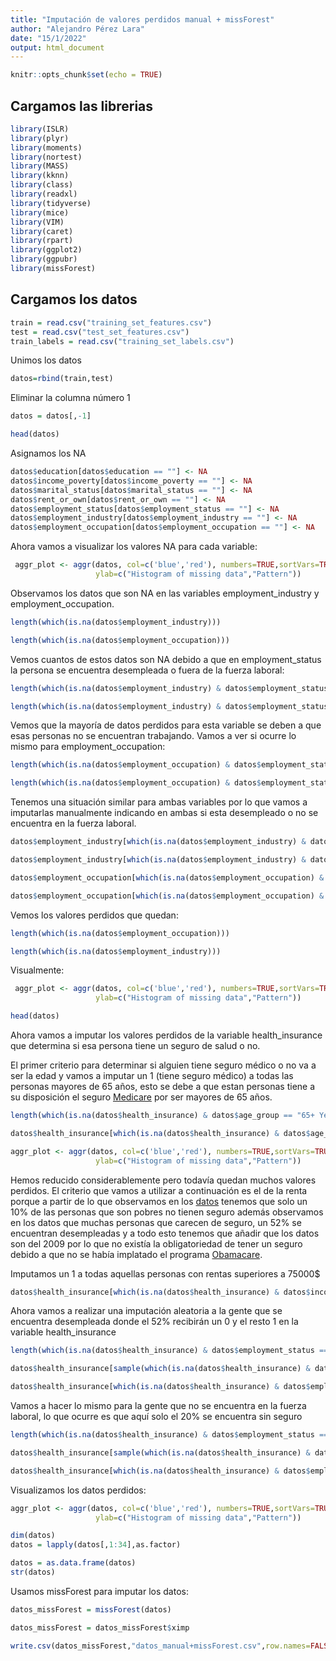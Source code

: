 ---
title: "Imputación de valores perdidos manual + missForest"
author: "Alejandro Pérez Lara"
date: "15/1/2022"
output: html_document
---

```{r setup, include=FALSE}
knitr::opts_chunk$set(echo = TRUE)
```

## Cargamos las librerias


```{r }
library(ISLR)
library(plyr)
library(moments)
library(nortest)
library(MASS)
library(kknn)
library(class)
library(readxl)
library(tidyverse)
library(mice)
library(VIM)
library(caret)
library(rpart)
library(ggplot2)
library(ggpubr)
library(missForest)
```
## Cargamos los datos

```{r }
train = read.csv("training_set_features.csv")
test = read.csv("test_set_features.csv")
train_labels = read.csv("training_set_labels.csv")
```

Unimos los datos
```{r }
datos=rbind(train,test)
```

Eliminar la columna número 1
```{r }
datos = datos[,-1]
```


```{r }
head(datos)
```

Asignamos los NA
```{r }
datos$education[datos$education == ""] <- NA
datos$income_poverty[datos$income_poverty == ""] <- NA
datos$marital_status[datos$marital_status == ""] <- NA
datos$rent_or_own[datos$rent_or_own == ""] <- NA
datos$employment_status[datos$employment_status == ""] <- NA
datos$employment_industry[datos$employment_industry == ""] <- NA
datos$employment_occupation[datos$employment_occupation == ""] <- NA
```

Ahora vamos a visualizar los valores NA para cada variable:
```{r }
 aggr_plot <- aggr(datos, col=c('blue','red'), numbers=TRUE,sortVars=TRUE, labels=names(datos), cex.axis=.7, gap=3,
                   ylab=c("Histogram of missing data","Pattern"))
```

Observamos los datos que son NA en las variables employment_industry y employment_occupation.
```{r }
length(which(is.na(datos$employment_industry)))
```


```{r }
length(which(is.na(datos$employment_occupation)))
```
Vemos cuantos de estos datos son NA debido a que en employment_status la persona se encuentra desempleada o fuera de la fuerza laboral:
```{r }
length(which(is.na(datos$employment_industry) & datos$employment_status == "Not in Labor Force"))
```


```{r }
length(which(is.na(datos$employment_industry) & datos$employment_status == "Unemployed"))
```

Vemos que la mayoría de datos perdidos para esta variable se deben a que esas personas no se encuentran trabajando. Vamos a ver si ocurre lo mismo para employment_occupation:
```{r }
length(which(is.na(datos$employment_occupation) & datos$employment_status == "Not in Labor Force"))
```


```{r }
length(which(is.na(datos$employment_occupation) & datos$employment_status == "Unemployed"))
```
Tenemos una situación similar para ambas variables por lo que vamos a imputarlas manualmente indicando en ambas si esta desempleado o no se encuentra en la fuerza laboral.

```{r }
datos$employment_industry[which(is.na(datos$employment_industry) & datos$employment_status == "Not in Labor Force")] = "Not in Labor Force"
```


```{r }
datos$employment_industry[which(is.na(datos$employment_industry) & datos$employment_status == "Unemployed")] = "Unemployed"
```


```{r }
datos$employment_occupation[which(is.na(datos$employment_occupation) & datos$employment_status == "Not in Labor Force")] = "Not in Labor Force"
```


```{r }
datos$employment_occupation[which(is.na(datos$employment_occupation) & datos$employment_status == "Unemployed")] = "Unemployed"
```

Vemos los valores perdidos que quedan:
```{r }
length(which(is.na(datos$employment_occupation)))
```


```{r }
length(which(is.na(datos$employment_industry)))
```
Visualmente:

```{r }
 aggr_plot <- aggr(datos, col=c('blue','red'), numbers=TRUE,sortVars=TRUE, labels=names(datos), cex.axis=.7, gap=3,
                   ylab=c("Histogram of missing data","Pattern"))
```


```{r }
head(datos)
```
Ahora vamos a imputar los valores perdidos de la variable health_insurance que determina si esa persona tiene un seguro de salud o no.

El primer criterio para determinar si alguien tiene seguro médico o no va a ser la edad y vamos a imputar un 1 (tiene seguro médico) a todas las personas mayores de 65 años, esto se debe a que estan personas tiene a su disposición el seguro [Medicare](https://es.wikipedia.org/wiki/Medicare) por ser mayores de 65 años.

```{r }
length(which(is.na(datos$health_insurance) & datos$age_group == "65+ Years"))
```


```{r }
datos$health_insurance[which(is.na(datos$health_insurance) & datos$age_group == "65+ Years")]=1
```




```{r }
aggr_plot <- aggr(datos, col=c('blue','red'), numbers=TRUE,sortVars=TRUE, labels=names(datos), cex.axis=.7, gap=3,
                   ylab=c("Histogram of missing data","Pattern"))
```
Hemos reducido considerablemente pero todavía quedan muchos valores perdidos. El criterio que vamos a utilizar a continuación es el de la renta porque a partir de lo que observamos en los [datos](https://www.cdc.gov/nchs/data/nhis/earlyrelease/insur201006.pdf) tenemos que solo un $10\%$ de las personas que son pobres no tienen seguro además observamos en los datos que muchas personas que carecen de seguro, un $52\%$ se encuentran desempleadas y a todo esto tenemos que añadir que los datos son del 2009 por lo que no existía la obligatoriedad de tener un seguro debido a que no se había implatado el programa [Obamacare](https://es.wikipedia.org/wiki/Ley_del_Cuidado_de_Salud_a_Bajo_Precio).


Imputamos un 1 a todas aquellas personas con rentas superiores a 75000\$

```{r }
datos$health_insurance[which(is.na(datos$health_insurance) & datos$income_poverty == "> $75,000")]=1
```
Ahora vamos a realizar una imputación aleatoria a la gente que se encuentra desempleada donde el $52\%$ recibirán un 0 y el resto 1 en la variable health_insurance

```{r }
length(which(is.na(datos$health_insurance) & datos$employment_status == "Unemployed" ))*0.52
```


```{r }
datos$health_insurance[sample(which(is.na(datos$health_insurance) & datos$employment_status == "Unemployed" ),515,replace=FALSE)] = 0
```


```{r }
datos$health_insurance[which(is.na(datos$health_insurance) & datos$employment_status == "Unemployed" )] = 1
```

Vamos a hacer lo mismo para la gente que no se encuentra en la fuerza laboral, lo que ocurre es que aquí solo el $20\%$ se encuentra sin seguro
```{r }
length(which(is.na(datos$health_insurance) & datos$employment_status == "Not in Labor Force" ))*0.2
```


```{r }
datos$health_insurance[sample(which(is.na(datos$health_insurance) & datos$employment_status == "Not in Labor Force" ),643,replace=FALSE)] = 0
```


```{r }
datos$health_insurance[which(is.na(datos$health_insurance) & datos$employment_status == "Not in Labor Force" )] = 1
```

Visualizamos los datos perdidos:
```{r }
aggr_plot <- aggr(datos, col=c('blue','red'), numbers=TRUE,sortVars=TRUE, labels=names(datos), cex.axis=.7, gap=3,
                   ylab=c("Histogram of missing data","Pattern"))
```


```{r }
dim(datos)
datos = lapply(datos[,1:34],as.factor)

datos = as.data.frame(datos)
str(datos)
```
Usamos missForest para imputar los datos:

```{r }
datos_missForest = missForest(datos)
```


```{r }
datos_missForest = datos_missForest$ximp
```

```{r }
write.csv(datos_missForest,"datos_manual+missForest.csv",row.names=FALSE)
```

